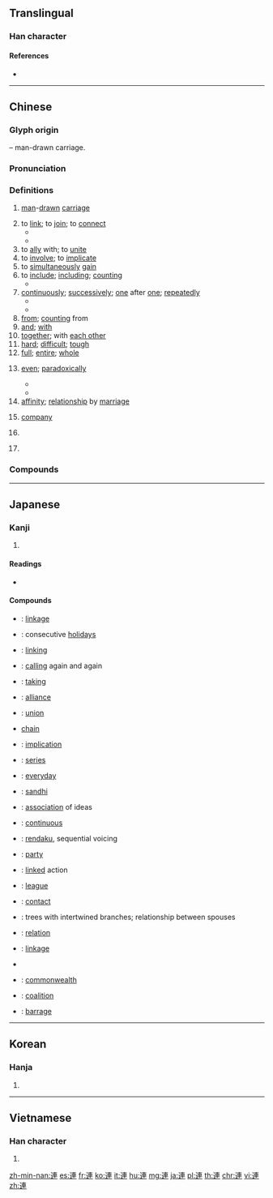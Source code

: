 {{character info/new}}
{{also|连|運}}
==Translingual==
{{stroke order|strokes=11}}

===Han character===
{{Han char|rn=162|rad=辵|as=07|sn=11|snj=10|four=35300|canj=YJWJ|ids=⿺辶車}}

====References====
* {{Han ref|kx=1259.010|dkj=38902|dj=1747.010|hdz=63836.010|uh=9023|ud=36899|bh=B373|bd=45939}}

----

==Chinese==
{{zh-forms|s=连}}

===Glyph origin===
{{Han etym}}
{{Han compound|辵|alt1=辶|車|ls=ic|t1=to walk|t2=chariot}} – man-drawn carriage.

===Pronunciation===
{{zh-pron
|m=lián
|c=lin4
|h=pfs=lièn
|md=lièng
|mn=liân/nî/liâm
|mn_note=liân - literary; nî ({{zh-l|*黃連}}), liâm ({{zh-l|*連鞭}}) - vernacular
|w=3li
|mc=y
|oc=y
|cat=n,v,adv,pn
}}

===Definitions===
{{zh-hanzi}}

# {{lb|zh|historical}} [[man]]-[[drawn]] [[carriage]]
# to [[link]]; to [[join]]; to [[connect]]
#* {{zh-x|我們 忘 了 把 電腦 連 上 電話線 了。|We forgot to '''connect''' the computer to the phone line.}}
#* {{zh-x|新 運河 將 兩 條 河 連 在一起。|The new canal will '''link''' the two rivers.}}
# to [[ally]] with; to [[unite]]
# to [[involve]]; to [[implicate]]
# to [[simultaneously]] [[gain]]
# to [[include]]; [[including]]; [[counting]]
#* {{zh-x|連 我 在 內 共有 十 人 出席。|There were ten present '''including''' myself.}}
# [[continuously]]; [[successively]]; [[one]] after [[one]]; [[repeatedly]]
#* {{zh-x|連 勝 三 局|to win three games '''in succession'''}}
#* {{zh-x|這 種 新 鞭炮 叫 ^@爆珠，可以 連 響。|This new firecracker called Bao Zhu could sound continuously.}}
# [[from]]; [[counting]] from
# [[and]]; [[with]]
# [[together]]; with [[each other]]
# [[hard]]; [[difficult]]; [[tough]]
# [[full]]; [[entire]]; [[whole]]
# {{lb|zh|used in the {{zh-l|[[連……都……|連…都/也…]]}} structures for emphasis}} [[even]]; [[paradoxically]]
#* {{zh-x|他 '''連''' 畜生 '''@都不如'''，'''連''' 自己 的 父母 '''都''' 不 養活。|He is no better than an animal, because he doesn't even support his own parents.}}
#* {{zh-x|甚至 '''連''' 孩子 '''都''' 看 得 懂 這 本 書。|Even a child can understand the book}}
# [[affinity]]; [[relationship]] by [[marriage]]
# {{lb|zh|military}} [[company]] {{gloss|consisting of [[platoon]]s ({{zh-l|*排}}) and forming part of a [[battalion]] ({{zh-l|*營}})}}
# {{lb|zh|grammar}} {{zh-short|連詞|[[conjunction]]}}
# {{surname|lang=zh}}

===Compounds===
{{zh-der|連比|連鬢胡子|連詞|連帶|連滾帶爬|連擊|連接|連接號|連理|連理枝|連忙|連年|連氣兒|連翹|連鎖|連鎖店|連聲|連書|連體|連同|連寫|連續|連夜|連用|連珠|連作|葛根芩連片|一脈相連|一迭連聲|一連|一連串|一連氣|丟連扯|九連環|五星連珠|仿連史紙|價值連城|六月連陰|兵連禍結|勾連|包工連鎖|十指連心|叫苦連天|合璧連珠|同氣連枝|呵欠連天|喊殺連天|大連|大連灣|妙語連珠|嬋連|孤貧顛連|岡連嶺屬|川連|工業連鎖|帶草連真|干連|惠連|意連|成連|戰禍連年|打連廂|扯扯連連|拔茅連茹|掎裳連襼|掛連|接二連三|接連|接連不斷|搭連|方連|服務連鎖|株連|構怨連兵|比物連類|比目連枝|比翼連枝|毗連|流連|流連忘返|流連荒亡|炮火連天|烽火相連|烽火連天|牽連|牽連犯|璧合珠連|田連仟佰|田連阡陌|甲第連雲|留連|留連不捨|留連忘返|發喊連天|目犍連|目連|相連|砲火連天|祁連山|禍結兵連|禍絕福連|筆斷意連|粘連|累牘連篇|結連|結連理|結駟連騎|結黨連群|綸連|縫縫連連|胞間連絲|腸粘連|莒光連隊|藕斷絲連|蠶連|血肉相連|裡勾外連|褡連|謊話連篇|謝惠連|蹇連|通連|連一連二|連三併四|連三接二|連三接四|連三跨五|連不連|連中三元|連串|連二趕三|連亙|連任|連冠|連勸帶訓|連卷|連句|連史紙|連合|連名|連和|連四紙|連坐|連城|連城之價|連城之珍|連城璧|連城縣|連外道路|連夜奔走|連天|連姻|連娟|連射|連屬|連帶保證|連帶負擔|連帶責任|連帶關係|連廂|連廂棒|連廂舞|連廂詞|連延|連心|連心線|連成一氣|連戰皆捷|連手|連扯跟頭|連拖帶拉|連拖帶拽|連拱壩|連捷|連接器|連接線|連接詞|連日|連暮夜|連更徹夜|連朝接夕|連朦帶忽|連本帶利|連枝|連枝分葉|連枝帶葉|連枝樹|連枝比翼|連枷|連根拔掉|連根拔起|連橫|連檣|連歲|連江縣|連營畫角|連爬帶滾|連珠合璧|連珠對|連珠帳|連珠快書|連珠炮|連珠砲|連珠箭|連珠體|連理枝分|連璧|連環|連環圖畫|連環套|連環扣|連環畫|連環計|連環車禍|連番|連登雲路|連皮帶骨|連真|連篇|連篇累幅|連篇累牘|連索|連累|連結|連結線|連絡|連絡線|連綴|連綿|連綿不斷|連綿不絕|連綿字|連綿起伏|連線|連線作業|連繫|連續不斷|連續假日|連續光譜|連續劇|連續壁|連續犯|連署|連翩|連腳褲|連臺|連臺本戲|連莊|連號|連蜷|連衡|連衽成帷|連袂|連襟|連襠褲|連記投票|連記法|連說帶唱|連說帶罵|連貫|連貼|連跌帶爬|連跑帶跳|連踢帶打|連身|連身裙|連軸兒轉|連載|連輿|連連|連連看|連銜|連錢|連錢草|連錢驄|連鍋端|連鎖反應|連鎖商店|連鎖經營|連鎖運作|連鑣並軫|連長|連闥洞房|連陰|連陰天|連隊|連階累任|連雀|連雅堂|連雲|連雲港|連雲疊嶂|連霸|連音符|連章累牘|連頭帶尾|連類|連類比物|連體嬰|連鬚鬍子|連齒木屐|金鼓連天|長篇連載|關連|關連概念|阿連|雪連紙|電腦連線|顛連|顛連困苦|首尾相連|馬連良|骨肉相連|鬼話連篇|魯仲連|魯連|魯連蹈海|黃連}}

----

==Japanese==

===Kanji===
{{ja-kanji|grade=4|rs=辵07}}

# {{defn|lang=ja|sort=辵07}}

====Readings====
* {{ja-readings|goon=[[れん]] (ren)|kanon=[[れん]] (ren)|kun=[[つらなる]] ([[連なる]] tsuranaru), [[つらねる]] ([[連ねる]] tsuraneru), [[つれる]] ([[連れる]] tsureru), [[むらじ]] (連 muraji; surnames only)}}

====Compounds====
{{top5}}
* {{ja-r|連関|れんかん}}: [[linkage]]
* {{ja-r|連休|れんきゅう}}: consecutive [[holiday]]s
* {{ja-r|連結|れんけつ}}: [[linking]]
* {{ja-r|連呼|れんこ}}: [[calling]] again and again
* {{ja-r|連行|れんこう}}: [[taking]]
* {{ja-r|連衡|れんこう}}: [[alliance]]
{{mid5}}
* {{ja-r|連合|れんごう}}: [[union]]
* {{ja-r|連鎖|れんさ}} [[chain]]
* {{ja-r|連座|れんざ}}: [[implication]]
* {{ja-r|連載|れんさい}}: [[series]]
* {{ja-r|連日|れんじつ}}: [[everyday]]
* {{ja-r|連声|れんじょう}}: [[sandhi]]
* {{ja-r|連想|れんそう}}: [[association]] of ideas
{{mid5}}
* {{ja-r|連続|れんぞく}}: [[continuous]]
* {{ja-r|連濁|れんだく}}: [[rendaku]], sequential voicing
* {{ja-r|連中|れんちゅう}}: [[party]]
* {{ja-r|連動|れんどう}}: [[linked]] action
* {{ja-r|連盟|れんめい}}: [[league]]
* {{ja-r|連絡|れんらく}}: [[contact]]
{{mid5}}
* {{ja-r|連理|れんり}}: trees with intertwined branches; relationship between spouses
* {{ja-r|関連|かんれん}}: [[relation]]
* {{ja-r|連係|れんけい}}: [[linkage]]
* {{ja-r|連珠|れんじゅ}}
* {{ja-r|連邦|れんぽう}}: [[commonwealth]]
* {{ja-r|連立|れんりつ}}: [[coalition]]
{{mid5}}
* {{ja-r|連弾|れんだん}}: [[barrage]]
{{bottom}}

----

==Korean==

===Hanja===
{{ko-hanja|hangeul=[[련]], [[연]]|eumhun=|rv=ryeon, yeon|mr=ryŏn, yŏn|y=lyen, yen}}

# {{defn|lang=ko|sort=辵07}}

----

==Vietnamese==

===Han character===
{{vi-hantu|[[liên]], [[len]], [[liến]], [[liền]]|rs=辵07}}

# {{defn|lang=vi|sort=辵07}}

[[zh-min-nan:連]]
[[es:連]]
[[fr:連]]
[[ko:連]]
[[it:連]]
[[hu:連]]
[[mg:連]]
[[ja:連]]
[[pl:連]]
[[th:連]]
[[chr:連]]
[[vi:連]]
[[zh:連]]